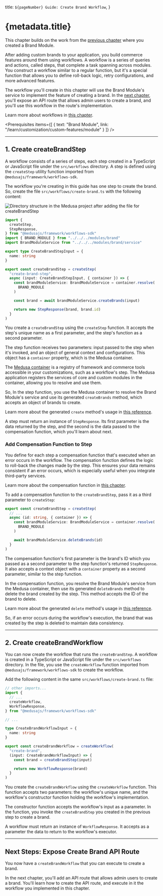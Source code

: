 
  title: `${pageNumber} Guide: Create Brand Workflow`,
}

# {metadata.title}

This chapter builds on the work from the [previous chapter](../module/page.mdx) where you created a Brand Module.

After adding custom brands to your application, you build commerce features around them using workflows. A workflow is a series of queries and actions, called steps, that complete a task spanning across modules. You construct a workflow similar to a regular function, but it's a special function that allows you to define roll-back logic, retry configurations, and more advanced features.

The workflow you'll create in this chapter will use the Brand Module's service to implement the feature of creating a brand. In the [next chapter](../api-route/page.mdx), you'll expose an API route that allows admin users to create a brand, and you'll use this workflow in the route's implementation.

<Note>

Learn more about workflows in [this chapter](../../../basics/workflows/page.mdx).

</Note>

<Prerequisites
  items={[
    {
      text: "Brand Module",
      link: "/learn/customization/custom-features/module"
    }
  ]}
/>

---

## 1. Create createBrandStep

A workflow consists of a series of steps, each step created in a TypeScript or JavaScript file under the `src/workflows` directory. A step is defined using the `createStep` utility function imported from `@medusajs/framework/workflows-sdk`.

The workflow you're creating in this guide has one step to create the brand. So, create the file `src/workflows/create-brand.ts` with the following content:

![Directory structure in the Medusa project after adding the file for createBrandStep](https://res.cloudinary.com/dza7lstvk/image/upload/v1732869184/Medusa%20Book/brand-workflow-dir-overview-1_fjvf5j.jpg)

```ts title="src/workflows/create-brand.ts"
import {
  createStep,
  StepResponse,
} from "@medusajs/framework/workflows-sdk"
import { BRAND_MODULE } from "../../../modules/brand"
import BrandModuleService from "../../../modules/brand/service"

export type CreateBrandStepInput = {
  name: string
}

export const createBrandStep = createStep(
  "create-brand-step",
  async (input: CreateBrandStepInput, { container }) => {
    const brandModuleService: BrandModuleService = container.resolve(
      BRAND_MODULE
    )

    const brand = await brandModuleService.createBrands(input)

    return new StepResponse(brand, brand.id)
  }
)
```

You create a `createBrandStep` using the `createStep` function. It accepts the step's unique name as a first parameter, and the step's function as a second parameter.

The step function receives two parameters: input passed to the step when it's invoked, and an object of general context and configurations. This object has a `container` property, which is the Medusa container.

The [Medusa container](../../../basics/medusa-container/page.mdx) is a registry of framework and commerce tools accessible in your customizations, such as a workflow's step. The Medusa application registers the services of core and custom modules in the container, allowing you to resolve and use them.

So, In the step function, you use the Medusa container to resolve the Brand Module's service and use its generated `createBrands` method, which accepts an object of brands to create.

<Note>

Learn more about the generated `create` method's usage in [this reference](!resources!/service-factory-reference/methods/create).

</Note>

A step must return an instance of `StepResponse`. Its first parameter is the data returned by the step, and the second is the data passed to the compensation function, which you'll learn about next.

### Add Compensation Function to Step

You define for each step a compensation function that's executed when an error occurs in the workflow. The compensation function defines the logic to roll-back the changes made by the step. This ensures your data remains consistent if an error occurs, which is especially useful when you integrate third-party services.

<Note>

Learn more about the compensation function in [this chapter](../../../advanced-development/workflows/compensation-function/page.mdx).

</Note>

To add a compensation function to the `createBrandStep`, pass it as a third parameter to `createStep`:

```ts title="src/workflows/create-brand.ts"
export const createBrandStep = createStep(
  // ...
  async (id: string, { container }) => {
    const brandModuleService: BrandModuleService = container.resolve(
      BRAND_MODULE
    )

    await brandModuleService.deleteBrands(id)
  }
)
```

The compensation function's first parameter is the brand's ID which you passed as a second parameter to the step function's returned `StepResponse`. It also accepts a context object with a `container` property as a second parameter, similar to the step function.

In the compensation function, you resolve the Brand Module's service from the Medusa container, then use its generated `deleteBrands` method to delete the brand created by the step. This method accepts the ID of the brand to delete.

<Note>

Learn more about the generated `delete` method's usage in [this reference](!resources!/service-factory-reference/methods/delete).

</Note>

So, if an error occurs during the workflow's execution, the brand that was created by the step is deleted to maintain data consistency.

---

## 2. Create createBrandWorkflow

You can now create the workflow that runs the `createBrandStep`. A workflow is created in a TypeScript or JavaScript file under the `src/workflows` directory. In the file, you use the `createWorkflow` function imported from `@medusajs/framework/workflows-sdk` to create the workflow.

Add the following content in the same `src/workflows/create-brand.ts` file:

```ts title="src/workflows/create-brand.ts"
// other imports...
import {
  // ...
  createWorkflow,
  WorkflowResponse,
} from "@medusajs/framework/workflows-sdk"

// ...

type CreateBrandWorkflowInput = {
  name: string
}

export const createBrandWorkflow = createWorkflow(
  "create-brand",
  (input: CreateBrandWorkflowInput) => {
    const brand = createBrandStep(input)

    return new WorkflowResponse(brand)
  }
)
```

You create the `createBrandWorkflow` using the `createWorkflow` function. This function accepts two parameters: the workflow's unique name, and the workflow's constructor function holding the workflow's implementation.

The constructor function accepts the workflow's input as a parameter. In the function, you invoke the `createBrandStep` you created in the previous step to create a brand.

A workflow must return an instance of `WorkflowResponse`. It accepts as a parameter the data to return to the workflow's executor.

---

## Next Steps: Expose Create Brand API Route

You now have a `createBrandWorkflow` that you can execute to create a brand.

In the next chapter, you'll add an API route that allows admin users to create a brand. You'll learn how to create the API route, and execute in it the workflow you implemented in this chapter.

